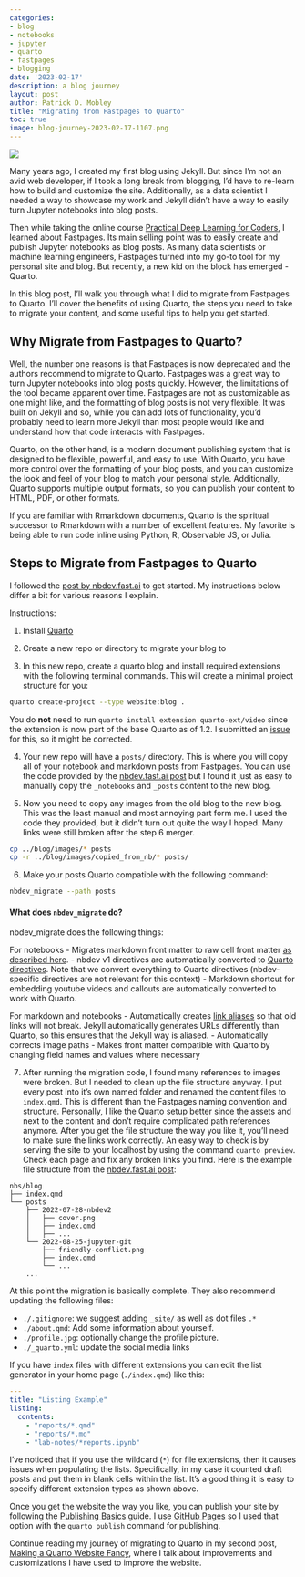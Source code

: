 ```yaml
---
categories:
- blog
- notebooks
- jupyter
- quarto
- fastpages
- blogging
date: '2023-02-17'
description: a blog journey
layout: post
author: Patrick D. Mobley
title: "Migrating from Fastpages to Quarto"
toc: true
image: blog-journey-2023-02-17-1107.png
---
```


![](blog-journey-2023-02-17-1107.png)

Many years ago, I created my first blog using Jekyll. But since I'm not an avid web developer, if I took a long break from blogging, I'd have to re-learn how to build and customize the site. Additionally, as a data scientist I needed a way to showcase my work and Jekyll didn't have a way to easily turn Jupyter notebooks into blog posts. 

Then while taking the online course [Practical Deep Learning for Coders](https://course.fast.ai/), I learned about Fastpages. Its main selling point was to easily create and publish Jupyter notebooks as blog posts. As many data scientists or machine learning engineers, Fastpages turned into my go-to tool for my personal site and blog. But recently, a new kid on the block has emerged - Quarto.

In this blog post, I'll walk you through what I did to migrate from Fastpages to Quarto. I'll cover the benefits of using Quarto, the steps you need to take to migrate your content, and some useful tips to help you get started.

## Why Migrate from Fastpages to Quarto?

Well, the number one reasons is that Fastpages is now deprecated and the authors recommend to migrate to Quarto. Fastpages was a great way to turn Jupyter notebooks into blog posts quickly. However, the limitations of the tool became apparent over time. Fastpages are not as customizable as one might like, and the formatting of blog posts is not very flexible. It was built on Jekyll and so, while you can add lots of functionality, you'd probably need to learn more Jekyll than most people would like and understand how that code interacts with Fastpages. 

Quarto, on the other hand, is a modern document publishing system that is designed to be flexible, powerful, and easy to use. With Quarto, you have more control over the formatting of your blog posts, and you can customize the look and feel of your blog to match your personal style. Additionally, Quarto supports multiple output formats, so you can publish your content to HTML, PDF, or other formats.

If you are familiar with Rmarkdown documents, Quarto is the spiritual successor to Rmarkdown with a number of excellent features. My favorite is being able to run code inline using Python, R, Observable JS, or Julia.

## Steps to Migrate from Fastpages to Quarto

I followed the [post by nbdev.fast.ai](https://nbdev.fast.ai/tutorials/blogging.html) to get started. My instructions below differ a bit for various reasons I explain. 

Instructions:

(@) Install [Quarto](https://quarto.org/docs/get-started/)

(@) Create a new repo or directory to migrate your blog to

(@) In this new repo, create a quarto blog and install required extensions with the following terminal commands. This will create a minimal project structure for you:

``` bash
quarto create-project --type website:blog .
```

You do **not** need to run `quarto install extension quarto-ext/video` since the extension is now part of the base Quarto as of 1.2. I submitted an [issue](https://github.com/fastai/nbdev/issues/1299) for this, so it might be corrected. 

(@) Your new repo will have a `posts/` directory. This is where you will copy all of your notebook and markdown posts from Fastpages. You can use the code provided by the [nbdev.fast.ai post](https://nbdev.fast.ai/tutorials/blogging.html) but I found it just as easy to manually copy the `_notebooks` and `_posts` content to the new blog. 

(@) Now you need to copy any images from the old blog to the new blog. This was the least manual and most annoying part form me. I used the code they provided, but it didn't turn out quite the way I hoped. Many links were still broken after the step 6 merger. 

``` bash
cp ../blog/images/* posts
cp -r ../blog/images/copied_from_nb/* posts/
```

(@) Make your posts Quarto compatible with the following command:

``` bash
nbdev_migrate --path posts
```
:::{.callout-note collapse="true"} 

#### What does `nbdev_migrate` do?

nbdev_migrate does the following things:

For notebooks
- Migrates markdown front matter to raw cell front matter [as described here](https://github.com/fastai/nbdev/blob/744a52daaee1792e840262917f57fc4767d3b347/nbs/api/migrate.ipynb#migrateproc).
- nbdev v1 directives are automatically converted to [Quarto directives](https://github.com/fastai/nbdev/blob/744a52daaee1792e840262917f57fc4767d3b347/nbs/explanations/directives.ipynb). Note that we convert everything to Quarto directives (nbdev-specific directives are not relevant for this context)
- Markdown shortcut for embedding youtube videos and callouts are automatically converted to work with Quarto.

For markdown and notebooks
- Automatically creates [link aliases](https://quarto.org/docs/reference/formats/html.html#website) so that old links will not break. Jekyll automatically generates URLs differently than Quarto, so this ensures that the Jekyll way is aliased.
- Automatically corrects image paths
- Makes front matter compatible with Quarto by changing field names and values where necessary
:::

(@) After running the migration code, I found many references to images were broken. But I needed to clean up the file structure anyway. I put every post into it's own named folder and renamed the content files to `index.qmd`. This is different than the Fastpages naming convention and structure. Personally, I like the Quarto setup better since the assets and next to the content and don't require complicated path references anymore. After you get the file structure the way you like it, you'll need to make sure the links work correctly. An easy way to check is by serving the site to your localhost by using the command `quarto preview`. Check each page and fix any broken links you find.  Here is the example file structure from the [nbdev.fast.ai post](https://nbdev.fast.ai/tutorials/blogging.html):

```
nbs/blog
├── index.qmd
└── posts
    ├── 2022-07-28-nbdev2
    │   ├── cover.png
    │   ├── index.qmd
    │   ├── ...
    └── 2022-08-25-jupyter-git
        ├── friendly-conflict.png
        ├── index.qmd
        └── ...
    ...
```

At this point the migration is basically complete. They also recommend updating the following files:

- `./.gitignore`: we suggest adding `_site/` as well as dot files `.*`
- `./about.qmd`: Add some information about yourself.
- `./profile.jpg`: optionally change the profile picture.
- `./_quarto.yml`: update the social media links

If you have `index` files with different extensions you can edit the list generator in your home page (`./index.qmd`) like this:

```yml
---
title: "Listing Example"
listing:
  contents:
    - "reports/*.qmd"
    - "reports/*.md"
    - "lab-notes/*reports.ipynb"
```

I've noticed that if you use the wildcard (`*`) for file extensions, then it causes issues when populating the lists. Specifically, in my case it counted draft posts and put them in blank cells within the list. It's a good thing it is easy to specify different extension types as shown above. 

Once you get the website the way you like, you can publish your site by following the [Publishing Basics](https://quarto.org/docs/publishing/) guide. I use [GitHub Pages](https://quarto.org/docs/publishing/github-pages.html) so I used that option with the `quarto publish` command for publishing. 

Continue reading my journey of migrating to Quarto in my second post, [Making a Quarto Website Fancy](../2023-02-25-makeing-a-quarto-website-fancy), where I talk about improvements and customizations I have used to improve the website. 
